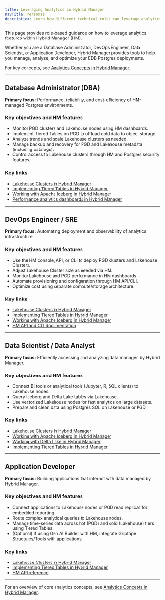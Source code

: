 ```yaml
---
title: Leveraging Analytics in Hybrid Manager
navTitle: Personas
description: Learn how different technical roles can leverage analytics features in Hybrid Manager to optimize data access, performance, and insights.
---
```


This page provides role-based guidance on how to leverage analytics features within Hybrid Manager (HM).

Whether you are a Database Administrator, DevOps Engineer, Data Scientist, or Application Developer, Hybrid Manager provides tools to help you manage, analyze, and optimize your EDB Postgres deployments.

For key concepts, see [Analytics Concepts in Hybrid Manager](analytics_concepts.mdx).

---

## Database Administrator (DBA)

**Primary focus:**
Performance, reliability, and cost-efficiency of HM-managed Postgres environments.

### Key objectives and HM features

- Monitor PGD clusters and Lakehouse nodes using HM dashboards.
- Implement Tiered Tables on PGD to offload cold data to object storage.
- Analyze trends and scale Lakehouse clusters as needed.
- Manage backup and recovery for PGD and Lakehouse metadata (including catalogs).
- Control access to Lakehouse clusters through HM and Postgres security features.

### Key links

- [Lakehouse Clusters in Hybrid Manager](../lakehouse.mdx)
- [Implementing Tiered Tables in Hybrid Manager](../tiered_tables.mdx)
- [Working with Apache Iceberg in Hybrid Manager](../iceberg.mdx)
- [Performance analytics dashboards in Hybrid Manager](#)

---

## DevOps Engineer / SRE

**Primary focus:**
Automating deployment and observability of analytics infrastructure.

### Key objectives and HM features

- Use the HM console, API, or CLI to deploy PGD clusters and Lakehouse Clusters.
- Adjust Lakehouse Cluster size as needed via HM.
- Monitor Lakehouse and PGD performance in HM dashboards.
- Automate provisioning and configuration through HM API/CLI.
- Optimize cost using separate compute/storage architecture.

### Key links

- [Lakehouse Clusters in Hybrid Manager](../lakehouse.mdx)
- [Implementing Tiered Tables in Hybrid Manager](../tiered_tables.mdx)
- [Working with Apache Iceberg in Hybrid Manager](../iceberg.mdx)
- [HM API and CLI documentation](#)

---

## Data Scientist / Data Analyst

**Primary focus:**
Efficiently accessing and analyzing data managed by Hybrid Manager.

### Key objectives and HM features

- Connect BI tools or analytical tools (Jupyter, R, SQL clients) to Lakehouse nodes.
- Query Iceberg and Delta Lake tables via Lakehouse.
- Use vectorized Lakehouse nodes for fast analytics on large datasets.
- Prepare and clean data using Postgres SQL on Lakehouse or PGD.

### Key links

- [Lakehouse Clusters in Hybrid Manager](../lakehouse.mdx)
- [Working with Apache Iceberg in Hybrid Manager](../iceberg.mdx)
- [Working with Delta Lake in Hybrid Manager](../delta_lake.mdx)
- [Implementing Tiered Tables in Hybrid Manager](../tiered_tables.mdx)

---

## Application Developer

**Primary focus:**
Building applications that interact with data managed by Hybrid Manager.

### Key objectives and HM features

- Connect applications to Lakehouse nodes or PGD read replicas for embedded reporting.
- Route complex analytical queries to Lakehouse nodes.
- Manage time-series data across hot (PGD) and cold (Lakehouse) tiers using Tiered Tables.
- (Optional) If using Gen AI Builder with HM, integrate Griptape Structures/Tools with applications.

### Key links

- [Lakehouse Clusters in Hybrid Manager](../lakehouse.mdx)
- [Implementing Tiered Tables in Hybrid Manager](../tiered_tables.mdx)
- [HM API reference](#)

---

For an overview of core analytics concepts, see [Analytics Concepts in Hybrid Manager](analytics_concepts.mdx).
